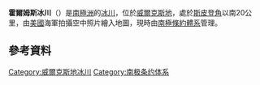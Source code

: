 {{no footnotes|time=2014-02-23T15:19:26+00:00}}
{{coord|66|46|S|126|54|E|source:GNIS|display=title}}

'''霍爾姆斯冰川'''（{{lang-en|Holmes Glacier}}）是[[南極洲|南極洲]]的[[冰川|冰川]]，位於[[威爾克斯地|威爾克斯地]]，處於[[斯皮登角|斯皮登角]]以南20公里，由[[美國|美國]]海軍拍攝空中照片繪入地圖，現時由[[南極條約體系|南極條約體系]]管理。

==參考資料==
{{cite gnis | type = antarid | id = 6911| name = Holmes Glacier | accessdate = 2012-06-22}}

{{DEFAULTSORT:Holmes Glacier}}
[[Category:威爾克斯地冰川|Category:威爾克斯地冰川]]
[[Category:南极条约体系|Category:南极条约体系]]


{{WilkesLand-geo-stub}}